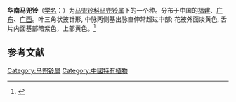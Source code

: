 {{Speciesbox
| image = 
| image_caption = 
| status = 
| status_system = 
| genus = Aristolochia
| species = austrochinensis
| authority = C. Y. Cheng & J. S. Ma
| synonyms = 
}}
'''华南马兜铃'''（[[学名|学名]]：{{lang|la|'''''Aristolochia austrochinensis'''''}}）为[[马兜铃科|马兜铃科]][[马兜铃属|马兜铃属]]下的一个种。分布于中国的[[福建|福建]]、[[广东|广东]]、[[广西|广西]]。叶三角状披针形, 中脉两侧基出脉直伸常超过中部; 花被外面淡黄色, 舌片内面基部暗紫色，上部黄色。<ref name="biods.2019183">{{cite journal |last1=Xinxin |first1=Zhu |last2=Jun |first2=Wang |last3=Shuai |first3=Liao |last4=Jinshuang |first4=Ma |title=Synopsis of Aristolochia L. and Isotrema Raf. (Aristolochiaceae) in China |journal=Biodiversity Science |date=2019-10-20 |volume=27 |issue=10 |pages=1143 |doi=10.17520/biods.2019183}}</ref>

==参考文献==
{{reflist}}
{{Taxonbar|from=Q15463767}}

[[Category:马兜铃属|Category:马兜铃属]]
[[Category:中國特有植物|Category:中國特有植物]]
{{plant-stub}}